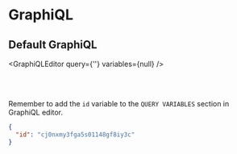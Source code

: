 
# GraphiQL

## Default GraphiQL

<GraphiQLEditor query={''} variables={null} />

<br />

<div>
  <Link query={queryString} text="All Films" />
</div>

<br />

Remember to add the `id` variable to the `QUERY VARIABLES` section in GraphiQL editor.

<div>
  <Link query={queryStringGetFilm} text="Get a Film" />

```json
{
  "id": "cj0nxmy3fga5s01148gf8iy3c"
}
```

</div>
